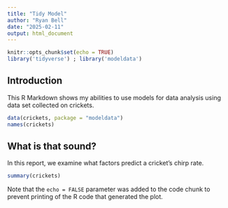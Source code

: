 ```yaml
---
title: "Tidy Model"
author: "Ryan Bell"
date: "2025-02-11"
output: html_document
---
```


```r
knitr::opts_chunk$set(echo = TRUE)
library('tidyverse') ; library('modeldata')

```

## Introduction

This R Markdown shows my abilities to use models for data analysis using data set collected on crickets.


```r
data(crickets, package = "modeldata")
names(crickets)
```

## What is that sound?

In this report, we examine what factors predict a cricket's chirp rate.


```r
summary(crickets)
``` 


Note that the `echo = FALSE` parameter was added to the code chunk to prevent printing of the R code that generated the plot.
